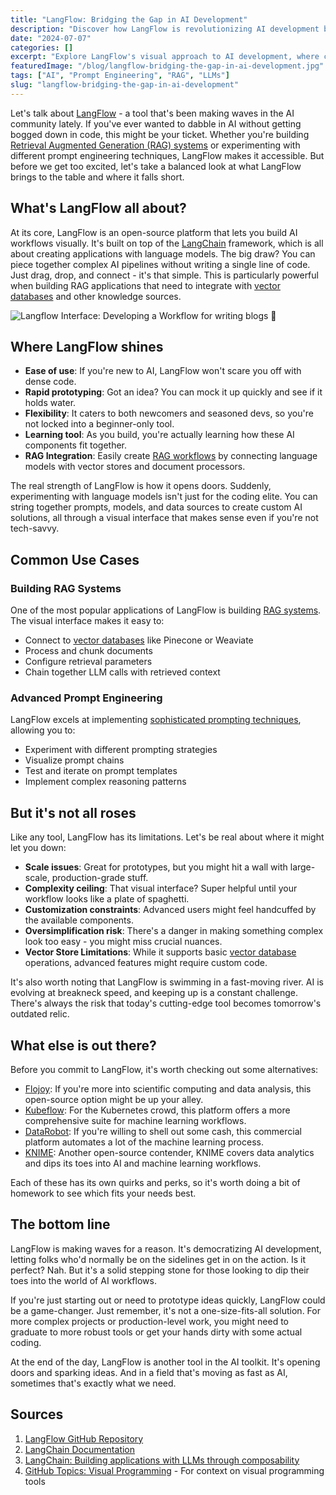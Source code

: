 ```yaml
---
title: "LangFlow: Bridging the Gap in AI Development"
description: "Discover how LangFlow is revolutionizing AI development by enabling no-code visual workflows. Learn how this open-source tool built on LangChain can streamline your AI implementation process and make language model applications more accessible."
date: "2024-07-07"
categories: []
excerpt: "Explore LangFlow's visual approach to AI development, where complex language model applications can be built without writing code, making AI more accessible to developers and businesses alike."
featuredImage: "/blog/langflow-bridging-the-gap-in-ai-development.jpg"
tags: ["AI", "Prompt Engineering", "RAG", "LLMs"]
slug: "langflow-bridging-the-gap-in-ai-development"
---
```


Let's talk about [LangFlow](https://www.langflow.org/) - a tool that's been making waves in the AI community lately. If you've ever wanted to dabble in AI without getting bogged down in code, this might be your ticket. Whether you're building [Retrieval Augmented Generation (RAG) systems](/blog/rag-revolution-transforming-ai-with-retrieval-augmented-generation) or experimenting with different prompt engineering techniques, LangFlow makes it accessible. But before we get too excited, let's take a balanced look at what LangFlow brings to the table and where it falls short.

## What's LangFlow all about?

At its core, LangFlow is an open-source platform that lets you build AI workflows visually. It's built on top of the [LangChain](https://python.langchain.com/docs/get_started/introduction) framework, which is all about creating applications with language models. The big draw? You can piece together complex AI pipelines without writing a single line of code. Just drag, drop, and connect - it's that simple. This is particularly powerful when building RAG applications that need to integrate with [vector databases](/blog/vector-databases-explained-a-developers-guide-to-modern-similarity-search) and other knowledge sources.

![Langflow Interface: Developing a Workflow for writing blogs 👀](/blog/langflow-bridging-the-gap-in-ai-development-1.png)

## Where LangFlow shines

- **Ease of use**: If you're new to AI, LangFlow won't scare you off with dense code.
- **Rapid prototyping**: Got an idea? You can mock it up quickly and see if it holds water.
- **Flexibility**: It caters to both newcomers and seasoned devs, so you're not locked into a beginner-only tool.
- **Learning tool**: As you build, you're actually learning how these AI components fit together.
- **RAG Integration**: Easily create [RAG workflows](/blog/rag-revolution-transforming-ai-with-retrieval-augmented-generation) by connecting language models with vector stores and document processors.

The real strength of LangFlow is how it opens doors. Suddenly, experimenting with language models isn't just for the coding elite. You can string together prompts, models, and data sources to create custom AI solutions, all through a visual interface that makes sense even if you're not tech-savvy.

## Common Use Cases

### Building RAG Systems

One of the most popular applications of LangFlow is building [RAG systems](/blog/rag-revolution-transforming-ai-with-retrieval-augmented-generation). The visual interface makes it easy to:

- Connect to [vector databases](/blog/vector-databases-explained-a-developers-guide-to-modern-similarity-search) like Pinecone or Weaviate
- Process and chunk documents
- Configure retrieval parameters
- Chain together LLM calls with retrieved context

### Advanced Prompt Engineering

LangFlow excels at implementing [sophisticated prompting techniques](/blog/from-chain-of-thought-to-tree-of-thoughts-which-prompting-method-is-right-for-you), allowing you to:

- Experiment with different prompting strategies
- Visualize prompt chains
- Test and iterate on prompt templates
- Implement complex reasoning patterns

## But it's not all roses

Like any tool, LangFlow has its limitations. Let's be real about where it might let you down:

- **Scale issues**: Great for prototypes, but you might hit a wall with large-scale, production-grade stuff.
- **Complexity ceiling**: That visual interface? Super helpful until your workflow looks like a plate of spaghetti.
- **Customization constraints**: Advanced users might feel handcuffed by the available components.
- **Oversimplification risk**: There's a danger in making something complex look too easy - you might miss crucial nuances.
- **Vector Store Limitations**: While it supports basic [vector database](/blog/vector-databases-explained-a-developers-guide-to-modern-similarity-search) operations, advanced features might require custom code.

It's also worth noting that LangFlow is swimming in a fast-moving river. AI is evolving at breakneck speed, and keeping up is a constant challenge. There's always the risk that today's cutting-edge tool becomes tomorrow's outdated relic.

## What else is out there?

Before you commit to LangFlow, it's worth checking out some alternatives:

- [Flojoy](https://www.flojoy.ai/): If you're more into scientific computing and data analysis, this open-source option might be up your alley.
- [Kubeflow](https://www.kubeflow.org/): For the Kubernetes crowd, this platform offers a more comprehensive suite for machine learning workflows.
- [DataRobot](https://www.datarobot.com/): If you're willing to shell out some cash, this commercial platform automates a lot of the machine learning process.
- [KNIME](https://www.knime.com/): Another open-source contender, KNIME covers data analytics and dips its toes into AI and machine learning workflows.

Each of these has its own quirks and perks, so it's worth doing a bit of homework to see which fits your needs best.

## The bottom line

LangFlow is making waves for a reason. It's democratizing AI development, letting folks who'd normally be on the sidelines get in on the action. Is it perfect? Nah. But it's a solid stepping stone for those looking to dip their toes into the world of AI workflows.

If you're just starting out or need to prototype ideas quickly, LangFlow could be a game-changer. Just remember, it's not a one-size-fits-all solution. For more complex projects or production-level work, you might need to graduate to more robust tools or get your hands dirty with some actual coding.

At the end of the day, LangFlow is another tool in the AI toolkit. It's opening doors and sparking ideas. And in a field that's moving as fast as AI, sometimes that's exactly what we need.

## Sources

1. [LangFlow GitHub Repository](https://github.com/langflow-ai/langflow)
2. [LangChain Documentation](https://python.langchain.com/docs/get_started/introduction)
3. [LangChain: Building applications with LLMs through composability](https://datarootlabs.com/blog/langchain-building-llm-applications-through-composability)
4. [GitHub Topics: Visual Programming](https://github.com/topics/visual-programming) - For context on visual programming tools
